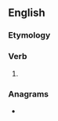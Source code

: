 ==English==

===Etymology===
{{suffix|en|serial|ise}}

===Verb===
{{en-verb}}

# {{standard spelling of|en|from=non-Oxford British spelling|serialize}}

===Anagrams===
* {{anagrams|en|a=aeeiilrss|Israelise}}